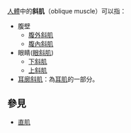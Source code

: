 [[人體|人體]]中的'''斜肌'''（oblique muscle）可以指：

*腹壁
**[[腹外斜肌|腹外斜肌]]
**[[腹內斜肌|腹內斜肌]]
*眼睛([[眼斜肌|眼斜肌]])
**[[下斜肌|下斜肌]]
**[[上斜肌|上斜肌]]
*[[耳廓斜肌|耳廓斜肌]]：為[[耳肌|耳肌]]的一部分。

==參見==
* [[直肌|直肌]]

{{disambig}}